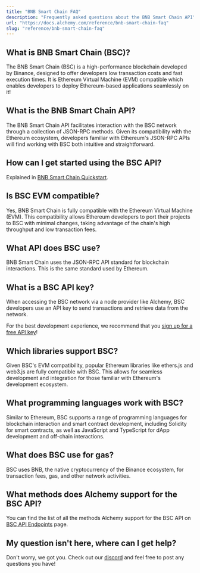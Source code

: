 ```yaml
---
title: "BNB Smart Chain FAQ"
description: "Frequently asked questions about the BNB Smart Chain API"
url: "https://docs.alchemy.com/reference/bnb-smart-chain-faq"
slug: "reference/bnb-smart-chain-faq"
---
```



## What is BNB Smart Chain (BSC)?

The BNB Smart Chain (BSC) is a high-performance blockchain developed by Binance, designed to offer developers low transaction costs and fast execution times. It is Ethereum Virtual Machine (EVM) compatible which enables developers to deploy Ethereum-based applications seamlessly on it!

## What is the BNB Smart Chain API?

The BNB Smart Chain API facilitates interaction with the BSC network through a collection of JSON-RPC methods. Given its compatibility with the Ethereum ecosystem, developers familiar with Ethereum's JSON-RPC APIs will find working with BSC both intuitive and straightforward.

## How can I get started using the BSC API?

Explained in [BNB Smart Chain Quickstart](/reference/bnb-smart-chain-api-quickstart).

## Is BSC EVM compatible?

Yes, BNB Smart Chain is fully compatible with the Ethereum Virtual Machine (EVM). This compatibility allows Ethereum developers to port their projects to BSC with minimal changes, taking advantage of the chain's high throughput and low transaction fees.

## What API does BSC use?

BNB Smart Chain uses the JSON-RPC API standard for blockchain interactions. This is the same standard used by Ethereum.

## What is a BSC API key?

When accessing the BSC network via a node provider like Alchemy, BSC developers use an API key to send transactions and retrieve data from the network.

For the best development experience, we recommend that you [sign up for a free API key](https://dashboard.alchemy.com/signup/)!

## Which libraries support BSC?

Given BSC's EVM compatibility, popular Ethereum libraries like ethers.js and web3.js are fully compatible with BSC. This allows for seamless development and integration for those familiar with Ethereum's development ecosystem.

## What programming languages work with BSC?

Similar to Ethereum, BSC supports a range of programming languages for blockchain interaction and smart contract development, including Solidity for smart contracts, as well as JavaScript and TypeScript for dApp development and off-chain interactions.

## What does BSC use for gas?

BSC uses BNB, the native cryptocurrency of the Binance ecosystem, for transaction fees, gas, and other network activities.

## What methods does Alchemy support for the BSC API?

You can find the list of all the methods Alchemy support for the BSC API on [BSC API Endpoints](/reference/bnb-smart-chain-endpoints) page.

## My question isn't here, where can I get help?

Don't worry, we got you. Check out our [discord](https://alchemy.com/discord) and feel free to post any questions you have!

